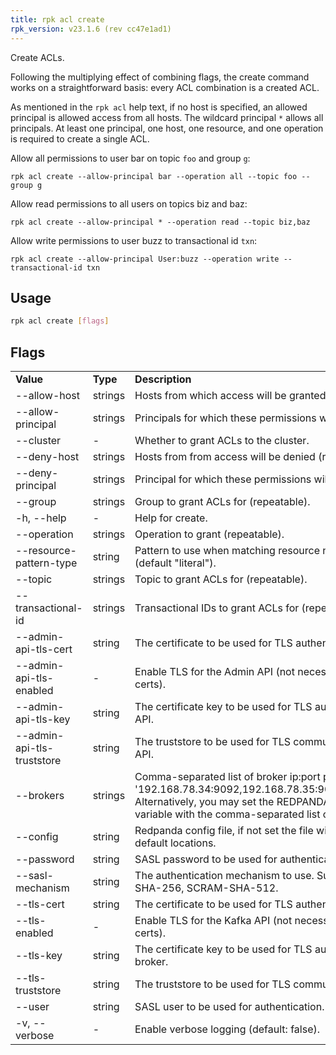```yaml
---
title: rpk acl create
rpk_version: v23.1.6 (rev cc47e1ad1)
---
```


<head>
  <meta name="title" content="rpk acl create | Redpanda Docs" />
  <meta name="description" content="rpk acl create" />
  <link rel="canonical" href="https://docs.redpanda.com/docs/reference/rpk/rpk-acl/rpk-acl-create/" />
</head>

Create ACLs.

Following the multiplying effect of combining flags, the create command works on a
straightforward basis: every ACL combination is a created ACL.

As mentioned in the `rpk acl` help text, if no host is specified, an allowed
principal is allowed access from all hosts. The wildcard principal `*` allows
all principals. At least one principal, one host, one resource, and one
operation is required to create a single ACL.

Allow all permissions to user bar on topic `foo` and group `g`:

`rpk acl create --allow-principal bar --operation all --topic foo --group g`

Allow read permissions to all users on topics biz and baz:

`rpk acl create --allow-principal * --operation read --topic biz,baz`

Allow write permissions to user buzz to transactional id `txn`:

`rpk acl create --allow-principal User:buzz --operation write --transactional-id txn`

## Usage

```bash
rpk acl create [flags]
```

## Flags

<table>
  <tbody>
    <tr>
      <td>
        <strong>Value</strong>
      </td>
      <td>
        <strong>Type</strong>
      </td>
      <td>
        <strong>Description</strong>
      </td>
    </tr>
    <tr>
      <td>--allow-host</td>
      <td>strings</td>
      <td>Hosts from which access will be granted (repeatable).</td>
    </tr>
    <tr>
      <td>--allow-principal</td>
      <td>strings</td>
      <td>
        Principals for which these permissions will be granted (repeatable).
      </td>
    </tr>
    <tr>
      <td>--cluster</td>
      <td>-</td>
      <td>Whether to grant ACLs to the cluster.</td>
    </tr>
    <tr>
      <td>--deny-host</td>
      <td>strings</td>
      <td>Hosts from from access will be denied (repeatable).</td>
    </tr>
    <tr>
      <td>--deny-principal</td>
      <td>strings</td>
      <td>
        Principal for which these permissions will be denied (repeatable).
      </td>
    </tr>
    <tr>
      <td>--group</td>
      <td>strings</td>
      <td>Group to grant ACLs for (repeatable).</td>
    </tr>
    <tr>
      <td>-h, --help</td>
      <td>-</td>
      <td>Help for create.</td>
    </tr>
    <tr>
      <td>--operation</td>
      <td>strings</td>
      <td>Operation to grant (repeatable).</td>
    </tr>
    <tr>
      <td>--resource-pattern-type</td>
      <td>string</td>
      <td>
        Pattern to use when matching resource names (literal or prefixed)
        (default "literal").
      </td>
    </tr>
    <tr>
      <td>--topic</td>
      <td>strings</td>
      <td>Topic to grant ACLs for (repeatable).</td>
    </tr>
    <tr>
      <td>--transactional-id</td>
      <td>strings</td>
      <td>Transactional IDs to grant ACLs for (repeatable).</td>
    </tr>
    <tr>
      <td>--admin-api-tls-cert</td>
      <td>string</td>
      <td>
        The certificate to be used for TLS authentication with the Admin API.
      </td>
    </tr>
    <tr>
      <td>--admin-api-tls-enabled</td>
      <td>-</td>
      <td>
        Enable TLS for the Admin API (not necessary if specifying custom certs).
      </td>
    </tr>
    <tr>
      <td>--admin-api-tls-key</td>
      <td>string</td>
      <td>
        The certificate key to be used for TLS authentication with the Admin
        API.
      </td>
    </tr>
    <tr>
      <td>--admin-api-tls-truststore</td>
      <td>string</td>
      <td>
        The truststore to be used for TLS communication with the Admin API.
      </td>
    </tr>
    <tr>
      <td>--brokers</td>
      <td>strings</td>
      <td>
        Comma-separated list of broker ip:port pairs (e.g. --brokers
        '192.168.78.34:9092,192.168.78.35:9092,192.179.23.54:9092').
        Alternatively, you may set the REDPANDA_BROKERS environment variable
        with the comma-separated list of broker addresses.
      </td>
    </tr>
    <tr>
      <td>--config</td>
      <td>string</td>
      <td>
        Redpanda config file, if not set the file will be searched for in the
        default locations.
      </td>
    </tr>
    <tr>
      <td>--password</td>
      <td>string</td>
      <td>SASL password to be used for authentication.</td>
    </tr>
    <tr>
      <td>--sasl-mechanism</td>
      <td>string</td>
      <td>
        The authentication mechanism to use. Supported values: SCRAM-SHA-256,
        SCRAM-SHA-512.
      </td>
    </tr>
    <tr>
      <td>--tls-cert</td>
      <td>string</td>
      <td>
        The certificate to be used for TLS authentication with the broker.
      </td>
    </tr>
    <tr>
      <td>--tls-enabled</td>
      <td>-</td>
      <td>
        Enable TLS for the Kafka API (not necessary if specifying custom certs).
      </td>
    </tr>
    <tr>
      <td>--tls-key</td>
      <td>string</td>
      <td>
        The certificate key to be used for TLS authentication with the broker.
      </td>
    </tr>
    <tr>
      <td>--tls-truststore</td>
      <td>string</td>
      <td>The truststore to be used for TLS communication with the broker.</td>
    </tr>
    <tr>
      <td>--user</td>
      <td>string</td>
      <td>SASL user to be used for authentication.</td>
    </tr>
    <tr>
      <td>-v, --verbose</td>
      <td>-</td>
      <td>Enable verbose logging (default: false).</td>
    </tr>
  </tbody>
</table>
